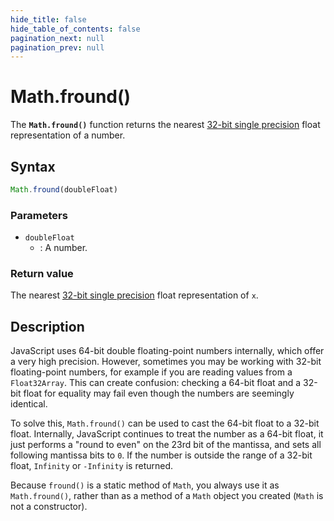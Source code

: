 ```yaml
---
hide_title: false
hide_table_of_contents: false
pagination_next: null
pagination_prev: null
---
```

# Math.fround()

The **`Math.fround()`** function returns the nearest [32-bit single precision](https://en.wikipedia.org/wiki/Single-precision_floating-point_format) float representation of a number.

## Syntax

```js
Math.fround(doubleFloat)
```

### Parameters

- `doubleFloat`
  - : A number.

### Return value

The nearest [32-bit single precision](https://en.wikipedia.org/wiki/Single-precision_floating-point_format) float representation of `x`.

## Description

JavaScript uses 64-bit double floating-point numbers internally, which offer a very high precision. However, sometimes you may be working with 32-bit floating-point numbers, for example if you are reading values from a `Float32Array`. This can create confusion: checking a 64-bit float and a 32-bit float for equality may fail even though the numbers are seemingly identical.

To solve this, `Math.fround()` can be used to cast the 64-bit float to a 32-bit float. Internally, JavaScript continues to treat the number as a 64-bit float, it just performs a "round to even" on the 23rd bit of the mantissa, and sets all following mantissa bits to `0`. If the number is outside the range of a 32-bit float, `Infinity` or `-Infinity` is returned.

Because `fround()` is a static method of `Math`, you always use it as `Math.fround()`, rather than as a method of a `Math` object you created (`Math` is not a constructor).
